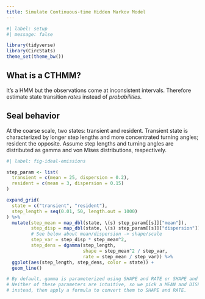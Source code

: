 ```yaml
---
title: Simulate Continuous-time Hidden Markov Model
---
```


```r
#| label: setup
#| message: false

library(tidyverse)
library(CircStats)
theme_set(theme_bw())

```

## What is a CTHMM?

It's a HMM but the observations come at inconsistent intervals. Therefore estimate state transition *rates* instead of *probabilities*.

## Seal behavior

At the coarse scale, two states: transient and resident. Transient state is characterized by longer step lengths and more concentrated turning angles; resident the opposite. Assume step lengths and turning angles are distributed as gamma and von Mises distributions, respectively.

```r
#| label: fig-ideal-emissions

step_param <- list(
  transient = c(mean = 25, dispersion = 0.2),
  resident = c(mean = 3, dispersion = 0.15)
)

expand_grid(
  state = c("transient", "resident"),
  step_length = seq(0.01, 50, length.out = 1000)
) %>% 
  mutate(step_mean = map_dbl(state, \(s) step_param[[s]]["mean"]),
         step_disp = map_dbl(state, \(s) step_param[[s]]["dispersion"]),
         # See below about mean/dispersion -> shape/scale
         step_var = step_disp * step_mean^2,
         step_dens = dgamma(step_length, 
                            shape = step_mean^2 / step_var, 
                            rate = step_mean / step_var)) %>% 
  ggplot(aes(step_length, step_dens, color = state)) +
  geom_line()

# By default, gamma is parameterized using SHAPE and RATE or SHAPE and SCALE.
# Neither of these parameters are intuitive, so we pick a MEAN and DISPERSION
# instead, then apply a formula to convert them to SHAPE and RATE.

```
